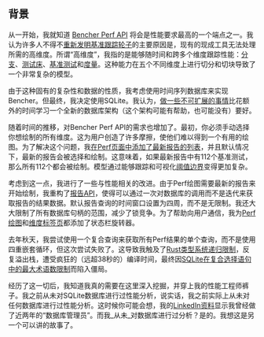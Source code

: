 ## 背景

从一开始，我就知道 [Bencher Perf API][perf query] 将会是性能要求最高的一个端点之一。我认为许多人不得不[重新发明基准跟踪轮子][prior art]的主要原因是，现有的现成工具无法处理所需的高维度。所谓“高维度”，我指的是能够随时间和跨多个维度跟踪性能：[分支][branch]、[测试床][testbed]、[基准测试][benchmarks]和[度量][measures]。这种能力在五个不同维度上进行切分和切块导致了一个非常复杂的模型。

由于这种固有的复杂性和数据的性质，我考虑使用时间序列数据库来实现Bencher。但最终，我决定使用SQLite。我认为，[做一些不可扩展的事情][do things that dont scale]比花额外的时间学习一个全新的数据库架构（这个架构可能有帮助，也可能没有）要好。

随着时间的推移，对Bencher Perf API的需求也增加了。最初，你必须手动选择你想绘制的所有维度。这为用户创造了许多摩擦，使他们难以得到一个有用的绘图。为了解决这个问题，我[在Perf页面中添加了最新报告的列表][github issue 133]，并且默认情况下，最新的报告会被选择和绘制。这意味着，如果最新报告中有112个基准测试，那么所有112个都会被绘制。模型通过能够跟踪和可视化[阈值边界][thresholds]变得更加复杂。

考虑到这一点，我进行了一些与性能相关的改进。由于Perf绘图需要最新的报告来开始绘制，我重构了[报告API][reports api]，使得可以通过一次对数据库的调用而不是迭代来获取报告的结果数据。默认报告查询的时间窗口设置为四周，而不是无限制。我还大大限制了所有数据库句柄的范围，减少了锁竞争。为了帮助向用户通信，我为[Perf绘图][bencher v0317]和[维度标签页][bencher v045]都添加了状态栏旋转器。

去年秋天，我尝试使用一个复合查询来获取所有Perf结果的单个查询，而不是使用四重嵌套循环，但这次尝试失败了。这导致我触及了[Rust类型系统递归限制][recusion limit]，反复溢出栈，遭受疯狂的（远超38秒的）编译时间，最终因[SQLite在复合选择语句中的最大术语数限制][sqlite limits]而陷入僵局。

经历了这一切后，我知道我真的需要在这里深入挖掘，并穿上我的性能工程师裤子。我之前从未对SQLite数据库进行过性能分析，说实话，我之前实际上从未对任何数据库进行过性能分析。这时候你可能会想，我的[LinkedIn资料][linkedin epompeii]显示我曾经做了近两年的“数据库管理员”。而我_从未_对数据库进行过分析？是的。我想这是另一个可以讲的故事了。

[do things that dont scale]: https://paulgraham.com/ds.html
[github issue 133]: https://github.com/bencherdev/bencher/issues/133
[recusion limit]: https://doc.rust-lang.org/reference/attributes/limits.html#the-recursion_limit-attribute
[sqlite limits]: https://www.sqlite.org/limits.html
[linkedin epompeii]: https://www.linkedin.com/in/epompeii/

[perf query]: /zh/docs/api/projects/perf/#get-v0projectsprojectperf
[prior art]: /zh/docs/reference/prior-art/#benchmark-tracking-tools
[branch]: /zh/docs/explanation/benchmarking/#branch
[testbed]: /zh/docs/explanation/benchmarking/#testbed
[benchmarks]: /zh/docs/explanation/benchmarking/#benchmark
[measures]: /zh/docs/explanation/benchmarking/#measure
[thresholds]: /zh/docs/explanation/thresholds/
[reports api]: /zh/docs/api/projects/reports/#get-v0projectsprojectreports
[bencher v0317]: /zh/docs/reference/changelog/#v0317
[bencher v045]: /zh/docs/reference/changelog/#v045